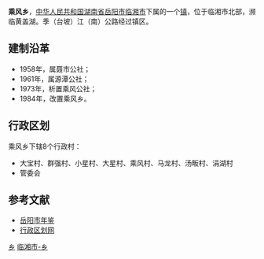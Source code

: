 {{中国乡级行政区<!---乡级行政区专用模板--->
|行政区全称 = 乘风乡
|景观照片文件名 = 
|景观照片描述 = 
|位置图文件名 = 
|位置图描述 = 
|汉语拼音 = 
|通用拼音 = 
|上级行政区 = [[湖南省|湖南省]][[岳阳市|岳阳市]][[临湘市|临湘市]]
|行政区类别 = 乡
|行政区划代码 = 430682201
|建置时间 = 1984年
|政府驻地 = 乘风岭
|地理坐标 = 
|毗邻 = 
|行政区划 = 8
|村委会 = 8
|居委会 = 0
|总面积 = 48平方公里
|户籍人口 = 1.0万
|户籍人口年份 = 2009
|常住人口 = 
|常住人口年份 = 
|人口密度 = 
|GDP = 
|GDP年份 = 
|邮政编码 =  
|电话区号 = 
|时区 = UTC+8（[[东八区|东八区]]）
|官方网站 = 
|网站名称 = 
}}
'''乘风乡'''，[[中华人民共和国|中华人民共和国]][[湖南省|湖南省]][[岳阳市|岳阳市]][[临湘市|临湘市]]下属的一个[[镇|镇]]，位于临湘市北部，濒临黄盖湖。季（台坡）江（南）公路经过镇区。

==建制沿革==
*1958年，属聂市公社；
*1961年，属源潭公社；
*1973年，析置乘风公社；
*1984年，改置乘风乡。

==行政区划==
乘风乡下辖8个行政村：
*大宝村、群强村、小星村、大星村、乘风村、马龙村、汤畈村、涓湖村
*管委会

==参考文献==
*[https://archive.is/20121129015738/http://www.yysqw.gov.cn/Html/10/1/34/5/50450378622.html 岳阳市年鉴]
*[https://web.archive.org/web/20110921134658/http://www.xzqh.org/html/2011/0510/24656.html 行政区划网]

{{湖南小作品}}
{{临湘市行政区划}}

[[Category:临湘市行政区划|乡]]
[[Category:岳阳乡镇|临湘市-乡]]